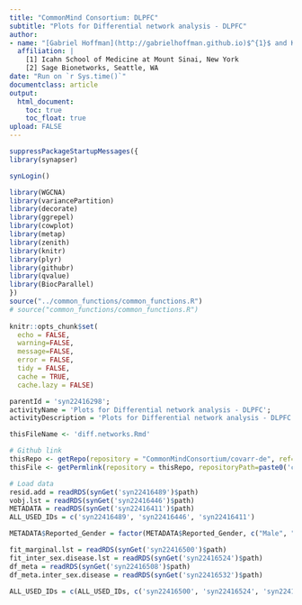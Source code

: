 ```yaml
---
title: "CommonMind Consortium: DLPFC"
subtitle: "Plots for Differential network analysis - DLPFC"
author:
- name: "[Gabriel Hoffman](http://gabrielhoffman.github.io)$^{1}$ and Kelsey Montgomery$^{2}$"
  affiliation: | 
    [1] Icahn School of Medicine at Mount Sinai, New York
    [2] Sage Bionetworks, Seattle, WA
date: "Run on `r Sys.time()`"
documentclass: article
output:
  html_document:
    toc: true
    toc_float: true
upload: FALSE
---
```




<!---

cd /hpc/users/hoffmg01/work/covarr-de
ml git pandoc udunits proj gdal geos
git pull
R

system("git pull")


rmarkdown::render("combined_analysis/plot_diff.networks.Rmd")


--->



```r
suppressPackageStartupMessages({
library(synapser)

synLogin()

library(WGCNA)
library(variancePartition)
library(decorate)
library(ggrepel)
library(cowplot) 
library(metap) 
library(zenith) 
library(knitr) 
library(plyr) 
library(githubr)
library(qvalue)  
library(BiocParallel)  
})   
source("../common_functions/common_functions.R")   
# source("common_functions/common_functions.R")   
  
knitr::opts_chunk$set(
  echo = FALSE,
  warning=FALSE,
  message=FALSE,
  error = FALSE,   
  tidy = FALSE,
  cache = TRUE,
  cache.lazy = FALSE)
```

```r

parentId = 'syn22416298';
activityName = 'Plots for Differential network analysis - DLPFC';
activityDescription = 'Plots for Differential network analysis - DLPFC';

thisFileName <- 'diff.networks.Rmd'

# Github link
thisRepo <- getRepo(repository = "CommonMindConsortium/covarr-de", ref="branch", refName='master')
thisFile <- getPermlink(repository = thisRepo, repositoryPath=paste0('combined_analysis/',thisFileName))
```



```r
# Load data
resid.add = readRDS(synGet('syn22416489')$path)
vobj.lst = readRDS(synGet('syn22416446')$path)
METADATA = readRDS(synGet('syn22416411')$path)
ALL_USED_IDs = c('syn22416489', 'syn22416446', 'syn22416411')

METADATA$Reported_Gender = factor(METADATA$Reported_Gender, c("Male", "Female"))
```



```r
fit_marginal.lst = readRDS(synGet('syn22416500')$path)
fit_inter_sex.disease.lst = readRDS(synGet('syn22416524')$path)
df_meta = readRDS(synGet('syn22416508')$path)
df_meta.inter_sex.disease = readRDS(synGet('syn22416532')$path)

ALL_USED_IDs = c(ALL_USED_IDs, c('syn22416500', 'syn22416524', 'syn22416508', 'syn22416532'))
```

























